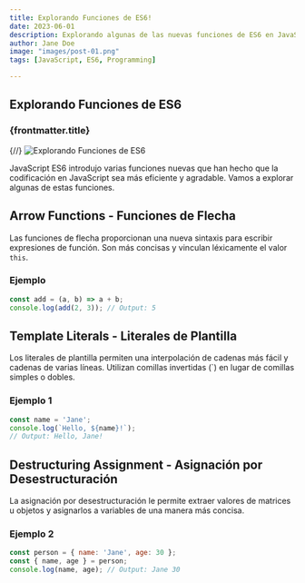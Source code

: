 ```yaml
---
title: Explorando Funciones de ES6!
date: 2023-06-01
description: Explorando algunas de las nuevas funciones de ES6 en JavaScript.
author: Jane Doe
image: "images/post-01.png"
tags: [JavaScript, ES6, Programming]

---
```


## Explorando Funciones de ES6

### {frontmatter.title}

{/*<!-- Mostrar imagen -->*/}
![Explorando Funciones de ES6](images/post-01.png)

JavaScript ES6 introdujo varias funciones nuevas que han hecho que la codificación en JavaScript sea más eficiente y agradable. Vamos a explorar algunas de estas funciones.

## Arrow Functions - Funciones de Flecha

Las funciones de flecha proporcionan una nueva sintaxis para escribir expresiones de función. Son más concisas y vinculan léxicamente el valor `this`.

### Ejemplo

```javascript
const add = (a, b) => a + b;
console.log(add(2, 3)); // Output: 5
```

## Template Literals - Literales de Plantilla

Los literales de plantilla permiten una interpolación de cadenas más fácil y cadenas de varias líneas. Utilizan comillas invertidas (\`) en lugar de comillas simples o dobles.

### Ejemplo 1

```javascript
const name = 'Jane';
console.log(`Hello, ${name}!`);
// Output: Hello, Jane!
```

## Destructuring Assignment - Asignación por Desestructuración

La asignación por desestructuración le permite extraer valores de matrices u objetos y asignarlos a variables de una manera más concisa.

### Ejemplo 2

```javascript
const person = { name: 'Jane', age: 30 };
const { name, age } = person;
console.log(name, age); // Output: Jane 30
```
